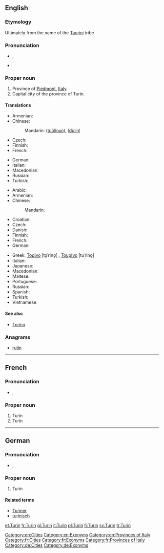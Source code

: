 ==English==

===Etymology===
Ultimately from the name of the [[w:Taurini|Taurini]] tribe.

===Pronunciation===
* {{a|UK}} {{IPA|/tjɜː(ɹ)ˈɪn/}}, {{X-SAMPA|/tj3:(r)"In/}}
* {{rhymes|ɪn}}

===Proper noun===
{{en-proper noun}}

# Province of [[Piedmont]], [[Italy]].
# Capital city of the province of Turin.

====Translations====
{{trans-top|province}}
* Armenian: {{t-|hy|Թուրին|tr=T’urin}}
* Chinese:
*: Mandarin: {{zh-ts|托里諾|托里诺}} ([[tuō]][[lǐ]][[nuò]]), {{zh-ts|杜林|杜林}} ([[dù]][[lín]])
* Czech: {{t+|cs|Turín|m}}
* Finnish: {{t+|fi|Torino}}
* French: {{t+|fr|Turin}}
{{trans-mid}}
* German: {{t-|de|Turin}}
* Italian: {{t+|it|Torino}}
* Macedonian: {{t-|mk|Торино|n|tr=Toríno}}
* Russian: {{t+|ru|Турин|tr=Turín}}
* Turkish: {{t+|tr|Torino}}
{{trans-bottom}}

{{trans-top|city}}
* Arabic: {{t-|ar|تورينو|m|tr=turiinu}}
* Armenian: {{t-|hy|Թուրին|tr=T’urin}}
* Chinese:
*: Mandarin: {{t|cmn|杜林|tr=Dùlín|sc=Hani}}
* Croatian: {{t-|hr|Torino}}
* Czech: {{t+|cs|Turín|m}}
* Danish: {{t-|da|Torino|c}}
* Finnish: {{t+|fi|Torino}}
* French: {{t+|fr|Turin}}
* German: {{t-|de|Turin|n}}
{{trans-mid}}
* Greek: [[Τορίνο]] [to̞ˈrino̞] {{n}}, [[Τουρίνο]] [tuˈrino̞] {{n}}
* Italian: {{t+|it|Torino|f}}
* Japanese: {{t-|ja|トリノ|tr=Torino}}
* Macedonian: {{t-|mk|Торино|n|tr=Toríno}}
* Maltese: {{t-|mt|Turin|xs=Maltese}}
* Portuguese: {{t|pt|Turim}}
* Russian: {{t+|ru|Турин|m|tr=Turín}}
* Spanish: {{t+|es|Turín|m}}
* Turkish: {{t+|tr|Torino}}
* Vietnamese: {{t-|vi|Torino|xs=Vietnamese}}
{{trans-bottom}}

====See also====
* [[Torino]]

===Anagrams===
* [[rutin#English|rutin]]

[[Category:en:Cities]]
[[Category:en:Exonyms]]
[[Category:en:Provinces of Italy]]

----

==French==

===Pronunciation===
* {{IPA|/tyrɛ̃/|lang=fr}}, {{X-SAMPA|/tyrE~/|lang=fr}}

===Proper noun===
{{fr-proper noun}}

# Turin {{gloss|province}}
# Turin {{gloss|city}}

[[Category:fr:Cities]]
[[Category:fr:Exonyms]]
[[Category:fr:Provinces of Italy]]

----

==German==

===Pronunciation===
* {{IPA|/tuˈriːn/|lang=de}}, {{X-SAMPA|/tu"ri:n/|lang=de}}

===Proper noun===
{{head|de|proper noun}}

# Turin

====Related terms====
* [[Turiner]]
* [[turinisch]]

[[Category:de:Cities]]
[[Category:de:Exonyms]]

[[et:Turin]]
[[fr:Turin]]
[[gl:Turin]]
[[it:Turin]]
[[pl:Turin]]
[[fi:Turin]]
[[sv:Turin]]
[[tr:Turin]]